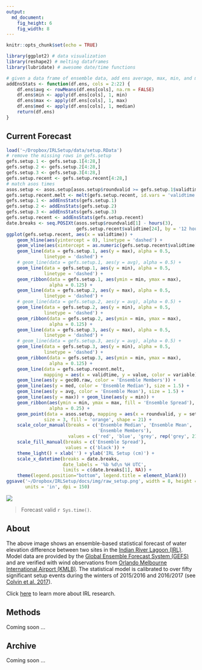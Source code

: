 ```yaml
---
output:
  md_document:
    fig_height: 6
    fig_width: 8
---
```


```r
knitr::opts_chunk$set(echo = TRUE)
```

```r
library(ggplot2) # data visualization
library(reshape2) # melting dataframes
library(lubridate) # awesome date/time functions

# given a data frame of ensemble data, add ens average, max, min, and median
addEnsStats <- function(df.ens, cols = 2:22) {
    df.ens$avg <- rowMeans(df.ens[cols], na.rm = FALSE)
    df.ens$min <- apply(df.ens[cols], 1, min)
    df.ens$max <- apply(df.ens[cols], 1, max)
    df.ens$med <- apply(df.ens[cols], 1, median)
    return(df.ens)
}
```

## Current Forecast

```r
load('~/Dropbox/IRLSetup/data/setup.RData')
# remove the missing rows in gefs.setup
gefs.setup.1 <- gefs.setup.1[4:28,]
gefs.setup.2 <- gefs.setup.2[4:28,]
gefs.setup.3 <- gefs.setup.3[4:28,]
gefs.setup.recent <- gefs.setup.recent[4:28,]
# match asos times
asos.setup <- asos.setup[asos.setup$roundvalid >= gefs.setup.1$validtime[1],]
gefs.setup.recent.melt <- melt(gefs.setup.recent, id.vars = 'validtime')
gefs.setup.1 <- addEnsStats(gefs.setup.1)
gefs.setup.2 <- addEnsStats(gefs.setup.2)
gefs.setup.3 <- addEnsStats(gefs.setup.3)
gefs.setup.recent <- addEnsStats(gefs.setup.recent)
date.breaks <- seq.POSIXt(asos.setup$roundvalid[1] - hours(3), 
                          gefs.setup.recent$validtime[24], by = '12 hours')
ggplot(gefs.setup.recent, aes(x = validtime)) + 
    geom_hline(aes(yintercept = 0), linetype = 'dashed') + 
    geom_vline(aes(xintercept = as.numeric(gefs.setup.recent$validtime[1]))) +
    geom_line(data = gefs.setup.1, aes(y = max), alpha = 0.5, 
              linetype = 'dashed') + 
    # geom_line(data = gefs.setup.1, aes(y = avg), alpha = 0.5) + 
    geom_line(data = gefs.setup.1, aes(y = min), alpha = 0.5, 
              linetype = 'dashed') + 
    geom_ribbon(data = gefs.setup.1, aes(ymin = min, ymax = max), 
                alpha = 0.125) + 
    geom_line(data = gefs.setup.2, aes(y = max), alpha = 0.5, 
              linetype = 'dashed') + 
    # geom_line(data = gefs.setup.2, aes(y = avg), alpha = 0.5) + 
    geom_line(data = gefs.setup.2, aes(y = min), alpha = 0.5, 
              linetype = 'dashed') + 
    geom_ribbon(data = gefs.setup.2, aes(ymin = min, ymax = max), 
                alpha = 0.125) + 
    geom_line(data = gefs.setup.3, aes(y = max), alpha = 0.5, 
              linetype = 'dashed') +  
    # geom_line(data = gefs.setup.3, aes(y = avg), alpha = 0.5) + 
    geom_line(data = gefs.setup.3, aes(y = min), alpha = 0.5, 
              linetype = 'dashed') + 
    geom_ribbon(data = gefs.setup.3, aes(ymin = min, ymax = max), 
                alpha = 0.125) + 
    geom_line(data = gefs.setup.recent.melt, 
              mapping = aes(x = validtime, y = value, color = variable)) + 
    geom_line(aes(y = gec00.raw, color = 'Ensemble Members')) + 
    geom_line(aes(y = med, color = 'Ensemble Median'), size = 1.5) + 
    geom_line(aes(y = avg, color = 'Ensemble Mean'), size = 1.5) + 
    geom_line(aes(y = max)) + geom_line(aes(y = min)) + 
    geom_ribbon(aes(ymin = min, ymax = max, fill = 'Ensemble Spread'), 
                alpha = 0.25) + 
    geom_point(data = asos.setup, mapping = aes(x = roundvalid, y = setup), 
              size = 3, fill = 'orange', shape = 21) +
    scale_color_manual(breaks = c('Ensemble Median', 'Ensemble Mean', 
                                  'Ensemble Members'), 
                       values = c('red', 'blue', 'grey', rep('grey', 21))) +
    scale_fill_manual(breaks = c('Ensemble Spread'), 
                      values = c('black')) +
    theme_light() + xlab('') + ylab('IRL Setup (cm)') + 
    scale_x_datetime(breaks = date.breaks,
                     date_labels = '%b %d\n %H UTC',
                     limits = c(date.breaks[1], NA)) +
    theme(legend.position="bottom", legend.title = element_blank())
ggsave('~/Dropbox/IRLSetup/docs/img/raw_setup.png', width = 8, height = 6, 
       units = 'in', dpi = 150)
```
![](img/raw_setup.png)

> Forecast valid `r Sys.time()`.

## About
The above image shows an ensemble-based statistical forecast of water elevation difference between two sites in the [Indian River Lagoon (IRL)](https://en.wikipedia.org/wiki/Indian_River_Lagoon). Model data are provided by the [Global Ensemble Forecast System (GEFS)](https://www.ncdc.noaa.gov/data-access/model-data/model-datasets/global-ensemble-forecast-system-gefs) and are verified with wind observations from [Orlando Melbourne International Airport (KMLB)](https://en.wikipedia.org/wiki/Orlando_Melbourne_International_Airport). The statistical model is calibrated to over fifty significant setup events during the winters of 2015/2016 and 2016/2017 (see [Colvin et al. 2017]()).

Click [here](irl.html) to learn more about IRL research.

## Methods

Coming soon ...

## Archive

Coming soon ...